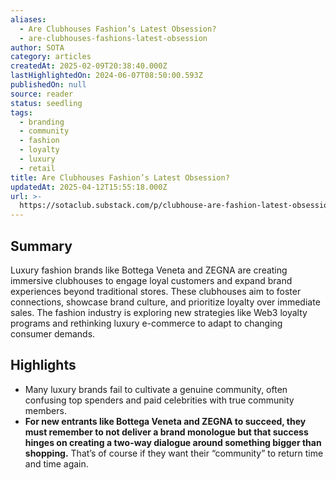 ```yaml
---
aliases:
  - Are Clubhouses Fashion’s Latest Obsession?
  - are-clubhouses-fashions-latest-obsession
author: SOTA
category: articles
createdAt: 2025-02-09T20:38:40.000Z
lastHighlightedOn: 2024-06-07T08:50:00.593Z
publishedOn: null
source: reader
status: seedling
tags:
  - branding
  - community
  - fashion
  - loyalty
  - luxury
  - retail
title: Are Clubhouses Fashion’s Latest Obsession?
updatedAt: 2025-04-12T15:55:18.000Z
url: >-
  https://sotaclub.substack.com/p/clubhouse-are-fashion-latest-obsession-community?utm_source=post-email-title&publication_id=663077&post_id=145194574&utm_campaign=email-post-title&isFreemail=false&r=og9hp&triedRedirect=true&utm_medium=email
---
```

## Summary

Luxury fashion brands like Bottega Veneta and ZEGNA are creating immersive clubhouses to engage loyal customers and expand brand experiences beyond traditional stores. These clubhouses aim to foster connections, showcase brand culture, and prioritize loyalty over immediate sales. The fashion industry is exploring new strategies like Web3 loyalty programs and rethinking luxury e-commerce to adapt to changing consumer demands.

## Highlights

- Many luxury brands fail to cultivate a genuine community, often confusing top spenders and paid celebrities with true community members.
- **For new entrants like Bottega Veneta and ZEGNA to succeed, they must remember to not deliver a brand monologue but that success hinges on creating a two-way dialogue around something bigger than shopping.** That’s of course if they want their “community” to return time and time again.
